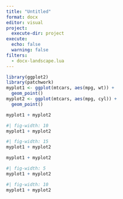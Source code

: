 ```yaml
---
title: "Untitled"
format: docx
editor: visual
project: 
  execute-dir: project
execute:
  echo: false
  warning: false
filters:
  - docx-landscape.lua  
---
```


```r
library(ggplot2)
library(patchwork)
myplot1 <- ggplot(mtcars, aes(mpg, wt)) +
  geom_point()
myplot2 <- ggplot(mtcars, aes(mpg, cyl)) +
  geom_point()
```

```r
myplot1 + myplot2
```

```r
#| fig-width: 10
myplot1 + myplot2
```

```r
#| fig-width: 15
myplot1 + myplot2
```

::: landscape
```r
myplot1 + myplot2
```

```r
#| fig-width: 5
myplot1 + myplot2
```

```r
#| fig-width: 10
myplot1 + myplot2
```
:::
